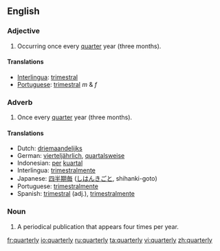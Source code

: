 ==English==

===Adjective===
#Occurring once every [[quarter]] year (three months).

====Translations====
*[[Interlingua]]: [[trimestral]]
*[[Portuguese]]: [[trimestral]] ''m'' & ''f''

===Adverb===
#Once every [[quarter]] year (three months).

====Translations====
*Dutch: [[driemaandelijks]]
*German: [[vierteljährlich]], [[quartalsweise]]
*Indonesian: [[per]] [[kuartal]]
*Interlingua: [[trimestralmente]]
*Japanese: [[四半期毎]] ([[しはんきごと]], shihanki-goto)
*Portuguese: [[trimestralmente]]
*Spanish: [[trimestral]] (adj.), [[trimestralmente]]

===Noun===
#A periodical publication that appears four times per year.

[[fr:quarterly]]
[[io:quarterly]]
[[ru:quarterly]]
[[ta:quarterly]]
[[vi:quarterly]]
[[zh:quarterly]]
